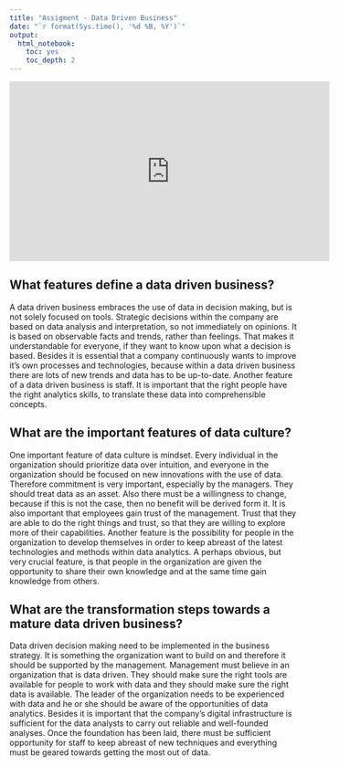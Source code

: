 ```yaml
---
title: "Assigment - Data Driven Business"
date: "`r format(Sys.time(), '%d %B, %Y')`"
output:
  html_notebook:
    toc: yes
    toc_depth: 2
---
```


<iframe width="560" height="315" src="https://www.youtube.com/watch?v=O90PShJVu58" title="YouTube video player" frameborder="0" allow="accelerometer; autoplay; clipboard-write; encrypted-media; gyroscope; picture-in-picture" allowfullscreen data-external="1"></iframe>


## What features define a data driven business?
A data driven business embraces the use of data in decision making, but is not solely focused on tools. 
Strategic decisions within the company are based on data analysis and interpretation, so not immediately on opinions. 
It is based on observable facts and trends, rather than feelings. That makes it understandable for everyone, if they want to know upon what a decision is based. 
Besides it is essential that a company continuously wants to improve it’s own processes and technologies, because within a data driven business there are lots of new trends and data has to be up-to-date. 
Another feature of a data driven business is staff. 
It is important that the right people have the right analytics skills, to translate these data into comprehensible concepts. 

## What are the important features of data culture?
One important feature of data culture is mindset. 
Every individual in the organization should prioritize data over intuition, and everyone in the organization should be focused on new innovations with the use of data. 
Therefore commitment is very important, especially by the managers. They should treat data as an asset. 
Also there must be a willingness to change, because if this is not the case, then no benefit will be derived form it. 
It is also important that employees gain trust of the management. 
Trust that they are able to do the right things and trust, so that they are willing to explore more of their capabilities.  Another feature is the possibility for people in the organization to develop themselves in order to keep abreast of the latest technologies and methods within data analytics. 
A perhaps obvious, but very crucial feature, is that people in the organization are given the opportunity to share their own knowledge and at the same time gain knowledge from others. 

## What are the transformation steps towards a mature data driven business?
Data driven decision making need to be implemented in the business strategy. 
It is something the organization want to build on and therefore it should be supported by the management. 
Management must believe in an organization that is data driven. They should make sure the right tools are available for people to work with data and they should make sure the right data is available. 
The leader of the organization needs to be experienced with data and he or she should be aware of the opportunities of data analytics. 
Besides it is important that the company’s digital infrastructure is sufficient for the data analysts to carry out reliable and well-founded analyses. 
Once the foundation has been laid, there must be sufficient opportunity for staff to keep abreast of new techniques and everything must be geared towards getting the most out of data. 


